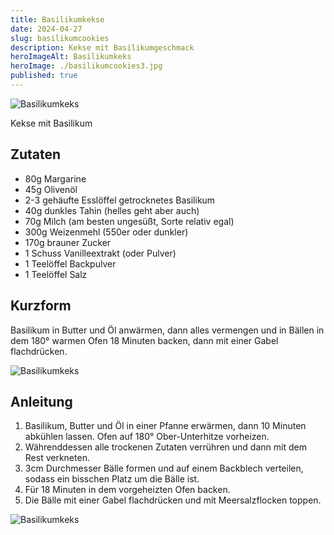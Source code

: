 ```yaml
---
title: Basilikumkekse
date: 2024-04-27
slug: basilikumcookies
description: Kekse mit Basilikumgeschmack
heroImageAlt: Basilikumkeks
heroImage: ./basilikumcookies3.jpg
published: true
---
```


![Basilikumkeks](./basilikumcookies1.jpg)

Kekse mit Basilikum

## Zutaten

* 80g Margarine
* 45g Olivenöl
* 2-3 gehäufte Esslöffel getrocknetes Basilikum
* 40g dunkles Tahin (helles geht aber auch)
* 70g Milch (am besten ungesüßt, Sorte relativ egal)
* 300g Weizenmehl (550er oder dunkler)
* 170g brauner Zucker
* 1 Schuss Vanilleextrakt (oder Pulver)
* 1 Teelöffel Backpulver
* 1 Teelöffel Salz

## Kurzform
Basilikum in Butter und Öl anwärmen, dann alles vermengen und in Bällen in dem 180° warmen Ofen 18 Minuten backen, dann mit einer Gabel flachdrücken.

![Basilikumkeks](./basilikumcookies2.jpg)

## Anleitung

1. Basilikum, Butter und Öl in einer Pfanne erwärmen, dann 10 Minuten abkühlen lassen. Ofen auf 180° Ober-Unterhitze vorheizen.
2. Währenddessen alle trockenen Zutaten verrühren und dann mit dem Rest verkneten.
3. 3cm Durchmesser Bälle formen und auf einem Backblech verteilen, sodass ein bisschen Platz um die Bälle ist.
4. Für 18 Minuten in dem vorgeheizten Ofen backen.
5. Die Bälle mit einer Gabel flachdrücken und mit Meersalzflocken toppen.

![Basilikumkeks](./basilikumcookies3.jpg)